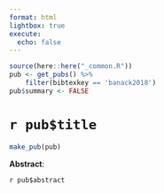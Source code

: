 ```yaml
---
format: html
lightbox: true
execute:
  echo: false
---
```


```r
source(here::here("_common.R"))
pub <- get_pubs() %>% 
    filter(bibtexkey == 'banack2018')
pub$summary <- FALSE
```

# `r pub$title` 

```r
make_pub(pub)
```

**Abstract**:

`r pub$abstract`



